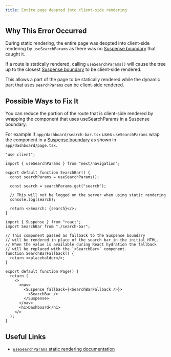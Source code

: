 ```yaml
---
title: Entire page deopted into client-side rendering
---
```


## Why This Error Occurred

During static rendering, the entire page was deopted into client-side rendering by `useSearchParams` as there was no [Suspense boundary](/docs/app/api-reference/functions/use-search-params#static-rendering) that caught it.

If a route is statically rendered, calling `useSearchParams()` will cause the tree up to the closest [Suspense boundary](/docs/app/api-reference/functions/use-search-params#static-rendering) to be client-side rendered.

This allows a part of the page to be statically rendered while the dynamic part that uses `searchParams` can be client-side rendered.

## Possible Ways to Fix It

You can reduce the portion of the route that is client-side rendered by wrapping the component that uses useSearchParams in a Suspense boundary.

For example if `app/dashboard/search-bar.tsx` uses `useSearchParams` wrap the component in a [Suspense boundary](/docs/app/api-reference/functions/use-search-params#static-rendering) as shown in `app/dashboard/page.tsx`.

```tsx filename="app/dashboard/search-bar.tsx"
"use client";

import { useSearchParams } from "next/navigation";

export default function SearchBar() {
  const searchParams = useSearchParams();

  const search = searchParams.get("search");

  // This will not be logged on the server when using static rendering
  console.log(search);

  return <>Search: {search}</>;
}
```

```tsx filename="app/dashboard/page.tsx"
import { Suspense } from "react";
import SearchBar from "./search-bar";

// This component passed as fallback to the Suspense boundary
// will be rendered in place of the search bar in the initial HTML.
// When the value is available during React hydration the fallback
// will be replaced with the `<SearchBar>` component.
function SearchBarFallback() {
  return <>placeholder</>;
}

export default function Page() {
  return (
    <>
      <nav>
        <Suspense fallback={<SearchBarFallback />}>
          <SearchBar />
        </Suspense>
      </nav>
      <h1>Dashboard</h1>
    </>
  );
}
```

## Useful Links

- [`useSearchParams` static rendering documentation](/docs/app/api-reference/functions/use-search-params#static-rendering)
